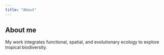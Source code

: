 ```yaml
---
title: "About"
---
```


## About me

My work integrates functional, spatial, and evolutionary ecology to explore tropical biodiversity.

